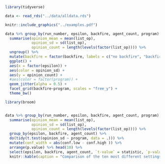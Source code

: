 




```r
library(tidyverse)

data <- read_rds("../data/alldata.rds")
```



```r
knitr::include_graphics("../examples.pdf")
```



```r
data %>% group_by(run_number, epsilon, backfire, agent_count, program) %>% 
  summarise(opinion_mean = mean(list_op),
            opinion_sd = sd(list_op),
            opinion_count = length(levels(factor(list_op)))) %>% 
  ungroup() %>% 
  mutate(backfire = factor(backfire, labels = c("no backfire", "backfire"))) %>% 
  ggplot() +
  aes(x = factor(epsilon)) +
  aes(color = opinion_sd) +
  aes(y = opinion_count) +
  #aes(color = factor(program)) +
  geom_jitter(alpha = 0.5) +
  facet_grid(backfire~program, scales = "free_y") +
  theme_bw()

```


```r
library(broom)


data %>% group_by(run_number, epsilon, backfire, agent_count, program) %>% 
  summarise(opinion_mean = mean(list_op),
            opinion_sd = sd(list_op),
            opinion_count = length(levels(factor(list_op)))) %>%
  group_by(epsilon, backfire, agent_count) %>% 
  do(tidy(t.test(opinion_sd ~ program, data = .))) %>% 
  mutate(conf_width = abs(conf.low - conf.high )) %>% 
  arrange(p.value) %>% head(10) %>% 
  select(epsilon, backfire, agent_count, `t-value` = statistic, `p-value` = p.value, `degrees of freedom` = parameter ) %>% 
  knitr::kable(caption = "Comparison of the ten most different settings for both languages", booktabs = T, longtable = F)
  
```


